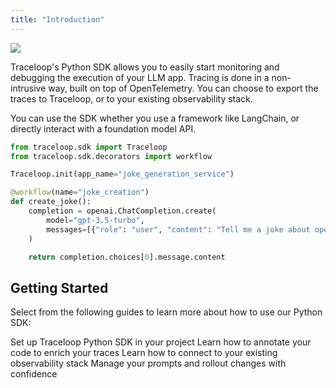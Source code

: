 ```yaml
---
title: "Introduction"
---
```


<Frame>
  <img src="/img/trace.png" />
</Frame>

Traceloop's Python SDK allows you to easily start monitoring and debugging the execution of your LLM app.
Tracing is done in a non-intrusive way, built on top of OpenTelemetry.
You can choose to export the traces to Traceloop, or to your existing observability stack.

<Tip>
  You can use the SDK whether you use a framework like LangChain, or directly
  interact with a foundation model API.
</Tip>

```python
from traceloop.sdk import Traceloop
from traceloop.sdk.decorators import workflow

Traceloop.init(app_name="joke_generation_service")

@workflow(name="joke_creation")
def create_joke():
    completion = openai.ChatCompletion.create(
        model="gpt-3.5-turbo",
        messages=[{"role": "user", "content": "Tell me a joke about opentelemetry"}],
    )

    return completion.choices[0].message.content
```

## Getting Started

Select from the following guides to learn more about how to use our Python SDK:

<CardGroup>
  <Card
    title="Getting Started"
    icon="bars-staggered"
    href="/python-sdk/getting-started"
  >
    Set up Traceloop Python SDK in your project
  </Card>
  <Card title="Decorators" icon="code" href="/python-sdk/decorators">
    Learn how to annotate your code to enrich your traces
  </Card>
  <Card title="Exporting" icon="share" href="/python-sdk/exporting">
    Learn how to connect to your existing observability stack
  </Card>
  <Card
    title="Prompt Management"
    icon="gear-complex-code"
    href="/python-sdk/prompts"
  >
    Manage your prompts and rollout changes with confidence
  </Card>
</CardGroup>
